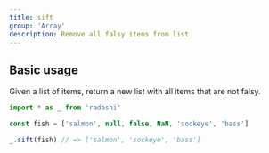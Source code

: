 ```yaml
---
title: sift
group: 'Array'
description: Remove all falsy items from list
---
```


## Basic usage

Given a list of items, return a new list with all items that are not falsy.

```ts
import * as _ from 'radashi'

const fish = ['salmon', null, false, NaN, 'sockeye', 'bass']

_.sift(fish) // => ['salmon', 'sockeye', 'bass']
```
